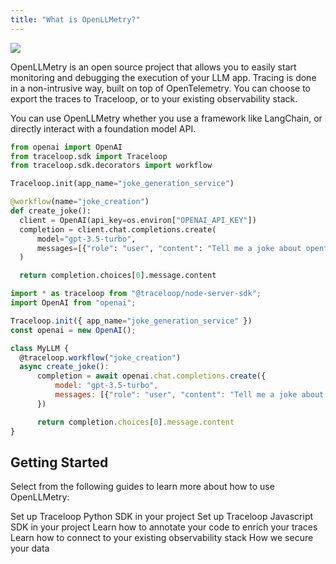```yaml
---
title: "What is OpenLLMetry?"
---
```


<Frame>
  <img src="/img/trace.png" />
</Frame>

OpenLLMetry is an open source project that allows you to easily start monitoring and debugging the execution of your LLM app.
Tracing is done in a non-intrusive way, built on top of OpenTelemetry.
You can choose to export the traces to Traceloop, or to your existing observability stack.

<Tip>
  You can use OpenLLMetry whether you use a framework like LangChain, or
  directly interact with a foundation model API.
</Tip>

<CodeGroup>

```python Python
from openai import OpenAI
from traceloop.sdk import Traceloop
from traceloop.sdk.decorators import workflow

Traceloop.init(app_name="joke_generation_service")

@workflow(name="joke_creation")
def create_joke():
  client = OpenAI(api_key=os.environ["OPENAI_API_KEY"])
  completion = client.chat.completions.create(
      model="gpt-3.5-turbo",
      messages=[{"role": "user", "content": "Tell me a joke about opentelemetry"}],
  )

  return completion.choices[0].message.content
```

```js Typescript
import * as traceloop from "@traceloop/node-server-sdk";
import OpenAI from "openai";

Traceloop.init({ app_name="joke_generation_service" })
const openai = new OpenAI();

class MyLLM {
  @traceloop.workflow("joke_creation")
  async create_joke():
      completion = await openai.chat.completions.create({
          model: "gpt-3.5-turbo",
          messages: [{"role": "user", "content": "Tell me a joke about opentelemetry"}],
      })

      return completion.choices[0].message.content
}
```

</CodeGroup>

## Getting Started

Select from the following guides to learn more about how to use OpenLLMetry:

<CardGroup>
  <Card
    title="Start with Python"
    icon="python"
    href="/openllmetry/getting-started-python"
  >
    Set up Traceloop Python SDK in your project
  </Card>
  <Card
    title="Start with Javascript / Typescript"
    icon="node"
    href="/openllmetry/getting-started-ts"
  >
    Set up Traceloop Javascript SDK in your project
  </Card>
  <Card
    title="Workflows, Tasks, Agents and Tools"
    icon="code"
    href="/openllmetry/tracing/annotations"
  >
    Learn how to annotate your code to enrich your traces
  </Card>
  <Card
    title="Integrations"
    icon="bars-staggered"
    href="/openllmetry/integrations/introduction"
  >
    Learn how to connect to your existing observability stack
  </Card>
  <Card title="Privacy" icon="shield" href="/openllmetry/privacy/traces">
    How we secure your data
  </Card>
</CardGroup>
